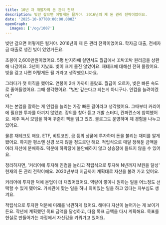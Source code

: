```yaml
---
title: 10년 차 개발자의 돈 관리 전략
description: 빚만 갚으면 어떻게든 될거야. 2016년의 제 돈 관리 전략이었어요.
date: '2025-10-07T00:00:00.000Z'
openGraph:
  images: ['/og/1007']
---
```


빚만 갚으면 어떻게든 될거야. 2016년의 제 돈 관리 전략이었어요. 학자금 대출, 전세자금 대출로 생긴 빚이 있었거든요.

초봉이 2,600만원이었어요. 5평 반지하에 살면서도 월급에서 꼬박꼬박 원리금을 상환해 나갔어요. 3년이 지났죠. 빚이 크게 줄진 않았어요. 재테크에 대해선 전혀 몰랐어요. 빚을 갚고 나면 어떻게든 될 거라고 생각했으니까요.

그러다가 첫 이직을 했어요. 연봉이 2배 가까이 올랐죠. 월급이 오르자, 빚은 빠른 속도로 줄어들었어요. 그때 생각했어요. "빚만 갚는다고 되는게 아니구나. 인컴을 늘려야겠어."

저는 본업을 잘하는 게 인컴을 늘리는 가장 빠른 길이라고 생각했어요. 그때부터 커리어에 필요한 투자를 아끼지 않았죠. 강의를 찾아 듣고 개발 스터디, 컨퍼런스에 참여했어요. 매주 독서 모임을 하며 꾸준히 책을 읽고 있죠. 블로그도 운영하며 제 경험을 나누고 있어요.

물론 재테크도 해요. ETF, 비트코인, 금 등의 상품에 투자하며 돈을 불리는 재미를 알게 됐어요. 하지만 평소엔 신경 쓰지 않을 정도로만 해요. 적립식으로 매달 정해둔 금액을 여러 자산에 분배하죠. 덕분에 하락장에 불안해하지 않고 상승장에 들뜨지 않을 수 있어요.

정리하자면, '커리어에 투자해 인컴을 늘리고 적립식으로 투자해 N년까지 M원을 달성' 현재의 돈 관리 전략이에요. 2020년부터 지금까지 계획대로 자산을 불려 가고 있어요.

커리어에 투자한 덕에 본업이 더 재밌어졌어요. 역량이 쌓이니 원하는 일을 어느정도 선택할 수 있게 됐어요. 가치관에 맞는 일을 하니 의미있는 일을 하고 있다는 자부심도 생겨요.

적립식으로 투자한 덕분에 미래를 낙관하게 됐어요. 해마다 자산이 늘어가는 게 보이거든요. 작년에 계획했던 목표 금액을 달성하고, 다음 목표 금액을 다시 계획해요. 목표를 현실로 만들어가는 과정에서 자신감을 키워가고 있어요.
